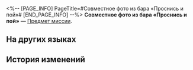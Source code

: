 <%-- [PAGE_INFO]
PageTitle=#Совместное фото из бара «Проснись и пой»#
[END_PAGE_INFO] --%>
{{Предмет Инфобокс
|id          = 150039
|Изображение = Предмет Совместное фото из бара «Проснись и пой».png
|Тип         = Предмет миссии
|Инвентарь   = Миссии
|Редкость    = 3
|Эффект      = 
|Описание    = Совместное фото из бара «Проснись и пой», подаренное вам Звёздочкой.
}}
{{Описание|''«Нет бармена лучше тебя. Спасибо за всё».''}}
'''Совместное фото из бара «Проснись и пой»''' — [[Предмет миссии]].

==На других языках==
{{На других языках
|en   = Dreamjolt Hostelry Group Photo
|zhs  = 「惊梦酒吧」的合影
|zht  = 「驚夢酒吧」的合影
|ja   = 「バー・ナイトメア」の集合写真
|ko   = 「나쁜꿈 바」의 단체 사진
|es   = Foto de grupo del Bar de Terrores
|fr   = Photo de groupe de la Taverne Chocmar
|ru   = Совместное фото из бара «Проснись и пой»
|th   = รูปหมู่ของ "บาร์สะพรึงฝัน"
|vi   = Ảnh Chụp Chung Của Quán Bar Ác Mộng
|de   = Gruppenfoto an der Insomnibar
|id   = Foto Bersama "Dreamjolt Hostelry"
|pt   = Foto em Grupo do Albergue dos Pesadelos
}}

==История изменений==
{{История изменений|3.5}}